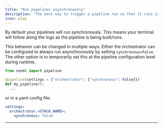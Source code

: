 ```yaml
---
title: "Run pipelines asynchronously"
description: "The best way to trigger a pipeline run so that it runs in the background"
icon: play
---
```


By default your pipelines will run synchronously. This means your terminal will follow along the logs as the pipeline is being built/runs.

This behavior can be changed in multiple ways. Either the orchestrator can be configured to always run asynchronously by setting `synchronous=False`. The other option is to temporarily set this at the pipeline configuration level during runtime.


```py
from zenml import pipeline

@pipeline(settings = {"orchestrator": {"synchronous": False}})
def my_pipeline():
  ...
```

or in a yaml config file:

```yaml
settings:
  orchestrator.<STACK_NAME>:
    synchronous: false
```

---

<CardGroup cols={2}>
<Card title="Learn about orchestrators" icon="server" href="/v/0.67.0/versions/0.66.0/stack-components/orchestrators" horizontal />
</CardGroup>
